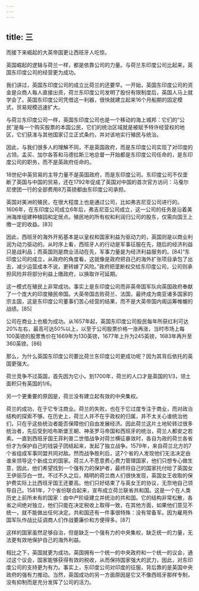 ```yaml
---
---
---
```

title: 三
---



而接下来崛起的大英帝国更让西班牙人吃惊。

英国崛起的逻辑与荷兰一样，都是依靠公司的力量。与荷兰东印度公司比起来，英国东印度公司的经营更为成功。

我们讲过，英国东印度公司的成立比荷兰的还要早。一开始，英国东印度公司的资金是众商人每人直接出资，荷兰东印度公司发明了股份有限制度后，英国人马上就学会了。英国东印度公司凭借这一利器，很快就建立起来16个月船期的固定模式，贸易规模迅速扩大。

与荷兰东印度公司一样，英国东印度公司也是一个移动的海上城邦：它们的“公民”是每一个购买股票的本国公民，它们的统治区域就是被赋予特许经营权的地区，它们获准与其他国家订立正式条约，并对该地实行殖民与统治。

因此，与我们很多人的理解不同，不是英国政府，而是东印度公司实现了对印度的占领。孟买、加尔各答和马德拉斯三地总督一开始都是东印度公司任命的，是东印度公司的职务，而不是英政府任命的。

18世纪中英贸易的主导力量不是英国政府，而是东印度公司。东印度公司不仅垄断了英国与中国的贸易，还在1792年促成了英国对中国的首次官方访问：马戛尔尼使团一行的全部费用8万英镑都由东印度公司承担。

英国对美洲的殖民，在很大程度上也是通过公司，比如弗吉尼亚公司进行的。1606年，在东印度公司成立6年后，弗吉尼亚公司成立，这一公司的任务是沿着美洲海岸组建种植园和定居点。殖民地的所有权和利润归公司的股东，仅需向国王上缴一定的收益。[83]

因此，西班牙的海外开拓基本是以皇权和国家利益为驱动力的，英国则是以商业利润为动力驱动的。从时序上看，西班牙人的行动是军事征服在先，随后的经济利益只是战利品；而英国则是商业活动在先，军事力量是为经济利益服务的。[84]“东印度公司的成立，从政府的角度看，这就像是政府把自己的海外扩张项目承包了出去，减少运营成本不说，更转嫁了风险。”政府把垄断权交给东印度公司，公司则承担风险并将部分利益上缴政府，以换取许可延期。

这一模式在殖民上非常成功。事实上是东印度公司而非英帝国军队向英国政府奉献了一个庞大的印度殖民帝国。大英帝国击败荷兰、法国，最终成为南亚诸多国家的宗主国，这是东印度公司董事们苦心经营的结果，而不是大英帝国内阁运筹帷幄的战绩。[85]

公司在商业上也极为成功。从1657年起，英国东印度公司股民每年所获红利可达20%左右，最高可达50%以上，以至于公司股票价格一涨再涨，当时市场上每100英镑的股票售价在1669年为130英镑，1677年上升为245英镑，1683年再升至360英镑。[86]

那么，为什么英国东印度公司要比荷兰东印度公司更成功呢？因为其背后依托的英国更强大。

荷兰竞争不过英国，首先因为它小。到1700年，荷兰的人口才是英国的1/3，领土面积只有英国的1/6。

另一个更重要的原因是，荷兰没有建立起有效的中央集权。

荷兰的成功，在于它专注商业。荷兰的失败，也在于它过度专注于商业，而对政治结构的探索不够。在历史上，荷兰人并不在乎政权的归属，并不太关心谁统治他们，只在乎这些统治者能否保障他们自由发展经济。因此荷兰这片土地轮转过很多统治者，先后受到哈布斯堡王朝、神圣罗马帝国和西班牙的统治，荷兰人都安之若素。一直到西班牙国王菲利普二世借战争对荷兰横征暴敛时，各自为政的荷兰各省份才为保护自己的钱袋子团结起来，发起了独立战争。1579年，来自荷兰北方的7个省组成军事同盟共同对敌。然而战争胜利后，这7个省的人发现他们无法决定由谁来领导这个新成立的国家。荷兰人不愿意费心费力管理国家，他们只想专心做生意，因此，他们希望找到一个强有力的保护者，最终将自己的国家托付给了英国女王伊丽莎白一世。不过不久之后，精明的荷兰商人们很快发现，英国女王收取的保护费实际上比西班牙国王还要高。他们只好结束了与英女王的协议，无奈地自己领导自己。1581年，7个省份联合起来，宣布成立荷兰联省共和国。这是一个在人类历史上前所未有的国家：由中产阶级建立并统治的共和国。它的结构非常松散，各省之间绝对独立，他们只能在决定税收上取得一致，在其他方面，如果他们意见不统一，就不能做出任何决定。共和国还有一件事很特殊：没有常备军。因为雇用外国军队作战比征调商人们作战要廉价和方便得多。[87]

这样的国家虽然足够自治，但是缺乏一个强有力的中央集权，缺乏统一的力量，无法更有效地保护自己的海外利益。

相比之下，英国就更为成功。英国拥有一个统一的中央政府和一个统一的议会，通过这个议会，国家能够获得有效的税收，从而保持国家强大的武力，因此，对东印度公司的支持更为有力。事实上，东印度公司对印度的征服，背后靠的是英国中央政府的强有力推动。当然，英国成功的另一方面原因是它又不像西班牙那样专制，没有抑制而是充分发挥了公司的活力。